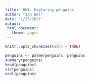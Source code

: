 ```yaml
---
title: 'HW1: Exploring penguins'
author: "Ian Nel"
date: "1/25/2021"
output: 
 html_document:
   theme: paper
---
```


```r
knitr::opts_chunk$set(echo = TRUE)
```


```r
penguins <- palmerpenguins::penguins
summary(penguins)
head(penguins)
str(penguins)
ncol(penguins)
```
